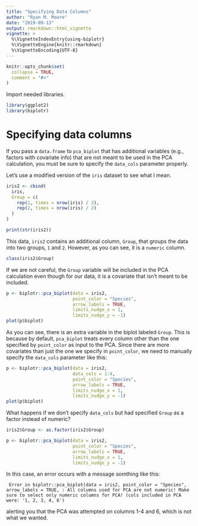 ```yaml
---
title: "Specifying Data Columns"
author: "Ryan M. Moore"
date: "2019-09-13"
output: rmarkdown::html_vignette
vignette: >
  %\VignetteIndexEntry{using-biplotr}
  %\VignetteEngine{knitr::rmarkdown}
  %\VignetteEncoding{UTF-8}
---
```


```r
knitr::opts_chunk$set(
  collapse = TRUE,
  comment = "#>"
)
```

Import needed libraries.

```r
library(ggplot2)
library(biplotr)
```

# Specifying data columns

If you pass a `data.frame` to `pca_biplot` that has additional variables (e.g., factors with covariate info) that are not meant to be used in the PCA calculation, you must be sure to specify the `data_cols` parameter properly.

Let's use a modified version of the `iris` dataset to see what I mean.

```r
iris2 <- cbind(
  iris, 
  Group = c(
    rep(1, times = nrow(iris) / 2),
    rep(2, times = nrow(iris) / 2)
  )
)

print(str(iris2))
```

This data, `iris2` contains an additional column, `Group`, that groups the data into two groups, `1` and `2`.  However, as you can see, it is a `numeric` column.

```r
class(iris2$Group)
```

If we are not careful, the `Group` variable will be included in the PCA calculation even though for our data, it is a covariate that isn't meant to be included.

```r
p <- biplotr::pca_biplot(data = iris2, 
                         point_color = "Species", 
                         arrow_labels = TRUE,
                         limits_nudge_x = 1,
                         limits_nudge_y = -1)
plot(p$biplot)
```

As you can see, there is an extra variable in the biplot labeled `Group`.  This is because by default, `pca_biplot` treats every column other than the one specified by `point_color` as input to the PCA.  Since there are more covariates than just the one we specify in `point_color`, we need to manually specify the `data_cols` parameter like this:

```r
p <- biplotr::pca_biplot(data = iris2, 
                         data_cols = 1:4,
                         point_color = "Species", 
                         arrow_labels = TRUE,
                         limits_nudge_x = 1,
                         limits_nudge_y = -1)
plot(p$biplot)
```

What happens if we don't specify `data_cols` but had specified `Group` as a factor instead of numeric?  

```r
iris2$Group <- as.factor(iris2$Group)

p <- biplotr::pca_biplot(data = iris2, 
                         point_color = "Species", 
                         arrow_labels = TRUE,
                         limits_nudge_x = 1,
                         limits_nudge_y = -1)
```

In this case, an error occurs with a message somthing like this:

```
 Error in biplotr::pca_biplot(data = iris2, point_color = "Species", arrow_labels = TRUE, : All columns used for PCA are not numeric! Make sure to select only numeric columns for PCA! (cols included in PCA were: '1, 2, 3, 4, 6')
```

alerting you that the PCA was attempted on columns 1-4 and 6, which is not what we wanted.
